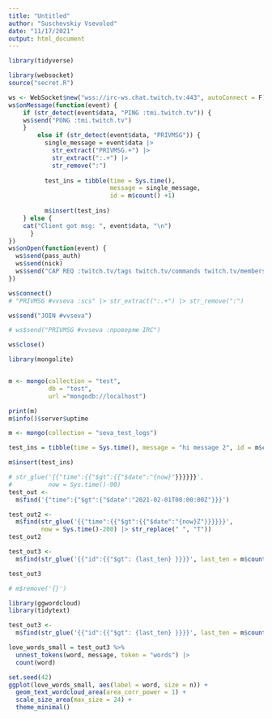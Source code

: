 ```yaml
---
title: "Untitled"
author: "Suschevskiy Vsevolod"
date: "11/17/2021"
output: html_document
---
```


```r
library(tidyverse)
```

```r
library(websocket)
source("secret.R")
```

```r
ws <- WebSocket$new("wss://irc-ws.chat.twitch.tv:443", autoConnect = F)
ws$onMessage(function(event) {
    if (str_detect(event$data, "PING :tmi.twitch.tv")) {
    ws$send("PONG :tmi.twitch.tv")
    }
        else if (str_detect(event$data, "PRIVMSG")) {
          single_message = event$data |> 
            str_extract("PRIVMSG.+") |> 
            str_extract(":.+") |> 
            str_remove(":")
          
          test_ins = tibble(time = Sys.time(), 
                            message = single_message, 
                            id = m$count() +1)
          
          m$insert(test_ins)
    } else {  
    cat("Client got msg: ", event$data, "\n")
      }
})
ws$onOpen(function(event) {
  ws$send(pass_auth)
  ws$send(nick)
  ws$send("CAP REQ :twitch.tv/tags twitch.tv/commands twitch.tv/membership")
})

ws$connect()
# "PRIVMSG #vvseva :scs" |> str_extract(":.+") |> str_remove(":")

ws$send("JOIN #vvseva")

# ws$send("PRIVMSG #vvseva :проверяю IRC")

```

```r
ws$close()
```


```r
library(mongolite)


m <- mongo(collection = "test",  
           db = "test", 
           url ="mongodb://localhost")
```

```r
print(m)
m$info()$server$uptime

m <- mongo(collection = "seva_test_logs")

test_ins = tibble(time = Sys.time(), message = "hi message 2", id = m$count() +1)

m$insert(test_ins)
```

```r
# str_glue('{{"time":{{"$gt":{{"$date":"{now}"}}}}}}', 
#          now = Sys.time()-90)
test_out <- 
  m$find('{"time":{"$gt":{"$date":"2021-02-01T00:00:00Z"}}}')

test_out2 <- 
  m$find(str_glue('{{"time":{{"$gt":{{"$date":"{now}Z"}}}}}}', 
         now = Sys.time()-200) |> str_replace(" ", "T"))
test_out2

test_out3 <- 
  m$find(str_glue('{{"id":{{"$gt": {last_ten} }}}}', last_ten = m$count() - 10))

test_out3

# m$remove('{}')
```

```r
library(ggwordcloud)
library(tidytext)
```


```r
test_out3 <- 
  m$find(str_glue('{{"id":{{"$gt": {last_ten} }}}}', last_ten = m$count() - 20))

love_words_small = test_out3 %>%
  unnest_tokens(word, message, token = "words") |> 
  count(word)

set.seed(42)
ggplot(love_words_small, aes(label = word, size = n)) +
  geom_text_wordcloud_area(area_corr_power = 1) +
  scale_size_area(max_size = 24) +
  theme_minimal()
```




